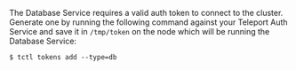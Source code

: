 The Database Service requires a valid auth token to connect to the cluster. Generate
one by running the following command against your Teleport Auth Service and save
it in `/tmp/token` on the node which will be running the Database Service:

```code
$ tctl tokens add --type=db
```
